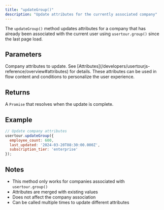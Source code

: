 ```yaml
---
title: "updateGroup()"
description: "Update attributes for the currently associated company"
---
```


The `updateGroup()` method updates attributes for a company that has already been associated with the current user using `usertour.group()` since the last page load.

## Parameters

<ParamField path="attributes" type="object">
  Company attributes to update. See [Attributes](/developers/usertourjs-reference/overview#attributes) for details. These attributes can be used in flow content and conditions to personalize the user experience.
</ParamField>

## Returns
A `Promise` that resolves when the update is complete.

## Example

```javascript
// Update company attributes
usertour.updateGroup({
  employee_count: 600,
  last_updated: '2024-03-20T08:30:00.000Z',
  subscription_tier: 'enterprise'
});
```

## Notes

- This method only works for companies associated with `usertour.group()`
- Attributes are merged with existing values
- Does not affect the company association
- Can be called multiple times to update different attributes